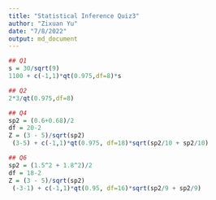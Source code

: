 ```yaml
---
title: "Statistical Inference Quiz3"
author: "Zixuan Yu"
date: "7/8/2022"
output: md_document
---
```

```r
## Q1
s = 30/sqrt(9)
1100 + c(-1,1)*qt(0.975,df=8)*s
```


```r
## Q2
2*3/qt(0.975,df=8)
```

```r
## Q4
sp2 = (0.6+0.68)/2
df = 20-2
Z = (3 - 5)/sqrt(sp2)
 (3-5) + c(-1,1)*qt(0.975, df=18)*sqrt(sp2/10 + sp2/10)
```

```r
## Q6
sp2 = (1.5^2 + 1.8^2)/2
df = 18-2
Z = (3 - 5)/sqrt(sp2)
 (-3-1) + c(-1,1)*qt(0.95, df=16)*sqrt(sp2/9 + sp2/9)
```



